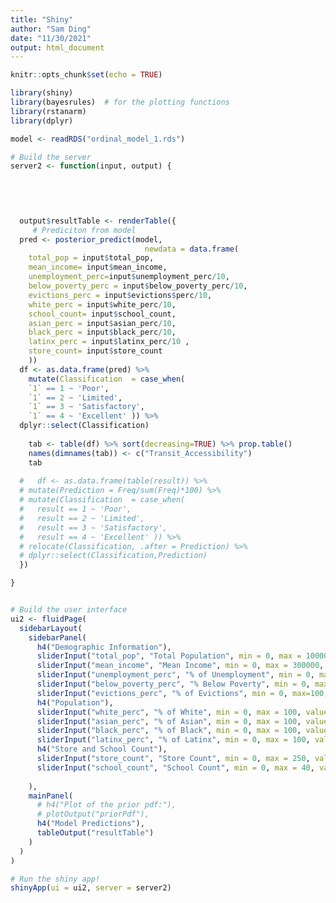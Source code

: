 ```yaml
---
title: "Shiny"
author: "Sam Ding"
date: "11/30/2021"
output: html_document
---
```


```r
knitr::opts_chunk$set(echo = TRUE)
```

```r
library(shiny)
library(bayesrules)  # for the plotting functions
library(rstanarm)
library(dplyr)
```


```r
model <- readRDS("ordinal_model_1.rds") 
```

```r

# Build the server
server2 <- function(input, output) {
  
  

  

  output$resultTable <- renderTable({
     # Prediciton from model
  pred <- posterior_predict(model,
                              newdata = data.frame(
    total_pop = input$total_pop,
    mean_income= input$mean_income,
    unemployment_perc=input$unemployment_perc/10,
    below_poverty_perc = input$below_poverty_perc/10,
    evictions_perc = input$evictions$perc/10,
    white_perc = input$white_perc/10,
    school_count= input$school_count,
    asian_perc = input$asian_perc/10,
    black_perc = input$black_perc/10,
    latinx_perc = input$latinx_perc/10 ,
    store_count= input$store_count
    ))
  df <- as.data.frame(pred) %>%
    mutate(Classification  = case_when(
    `1` == 1 ~ 'Poor',
    `1` == 2 ~ 'Limited',
    `1` == 3 ~ 'Satisfactory',
    `1` == 4 ~ 'Excellent' )) %>%
  dplyr::select(Classification)
    
    tab <- table(df) %>% sort(decreasing=TRUE) %>% prop.table()
    names(dimnames(tab)) <- c("Transit_Accessibility")
    tab
    
  #   df <- as.data.frame(table(result)) %>% 
  # mutate(Prediction = Freq/sum(Freq)*100) %>%
  # mutate(Classification  = case_when(
  #   result == 1 ~ 'Poor', 
  #   result == 2 ~ 'Limited', 
  #   result == 3 ~ 'Satisfactory', 
  #   result == 4 ~ 'Excellent' )) %>% 
  # relocate(Classification, .after = Prediction) %>% 
  # dplyr::select(Classification,Prediction)
  })

}


# Build the user interface
ui2 <- fluidPage(
  sidebarLayout(
    sidebarPanel(
      h4("Demographic Information"), 
      sliderInput("total_pop", "Total Population", min = 0, max = 100000, value = 10),
      sliderInput("mean_income", "Mean Income", min = 0, max = 300000, value = 10),
      sliderInput("unemployment_perc", "% of Unemployment", min = 0, max = 100, value = 1),
      sliderInput("below_poverty_perc", "% Below Poverty", min = 0, max = 100, value = 1),
      sliderInput("evictions_perc", "% of Evictions", min = 0, max=100, value =1),
      h4("Population"), 
      sliderInput("white_perc", "% of White", min = 0, max = 100, value = 1),
      sliderInput("asian_perc", "% of Asian", min = 0, max = 100, value = 1),
      sliderInput("black_perc", "% of Black", min = 0, max = 100, value = 1),
      sliderInput("latinx_perc", "% of Latinx", min = 0, max = 100, value = 1),
      h4("Store and School Count"), 
      sliderInput("store_count", "Store Count", min = 0, max = 250, value = 1),
      sliderInput("school_count", "School Count", min = 0, max = 40, value = 1),
      
    ),
    mainPanel(
      # h4("Plot of the prior pdf:"), 
      # plotOutput("priorPdf"),
      h4("Model Predictions"), 
      tableOutput("resultTable")
    )
  )
)

# Run the shiny app!
shinyApp(ui = ui2, server = server2)
```

